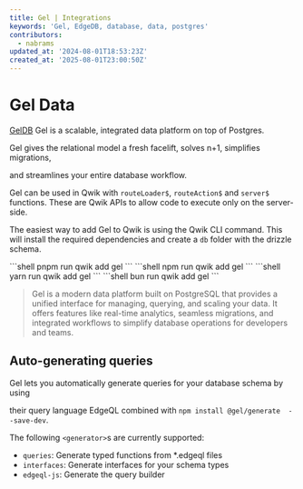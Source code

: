 ```yaml
---
title: Gel | Integrations
keywords: 'Gel, EdgeDB, database, data, postgres'
contributors:
  - nabrams
updated_at: '2024-08-01T18:53:23Z'
created_at: '2025-08-01T23:00:50Z'
---
```



# Gel Data

[GelDB](https://www.geldata.com/) Gel is a scalable, integrated data platform on top of Postgres. 

Gel gives the relational model a fresh facelift, solves n+1, simplifies migrations, 

and streamlines your entire database workflow.

Gel can be used in Qwik with `routeLoader$`, `routeAction$` and `server$` functions. These are Qwik APIs to allow code to execute only on the server-side.

The easiest way to add Gel to Qwik is using the Qwik CLI command. This will install the required dependencies and create a `db` folder with the drizzle schema.

<PackageManagerTabs>
<span q:slot="pnpm">
```shell
pnpm run qwik add gel
```
</span>
<span q:slot="npm">
```shell
npm run qwik add gel
```
</span>
<span q:slot="yarn">
```shell
yarn run qwik add gel
```
</span>
<span q:slot="bun">
```shell
bun run qwik add gel
```
</span>
</PackageManagerTabs>

> Gel is a modern data platform built on PostgreSQL that provides a unified interface for managing, querying, and scaling your data. It offers features like real-time analytics, seamless migrations, and integrated workflows to simplify database operations for developers and teams.

## Auto-generating queries

Gel lets you automatically generate queries for your database schema by using

their query language EdgeQL combined with `npm install @gel/generate  --save-dev`.

The following `<generator>`s are currently supported:

- `queries`: Generate typed functions from *.edgeql files
- `interfaces`: Generate interfaces for your schema types
- `edgeql-js`: Generate the query builder


